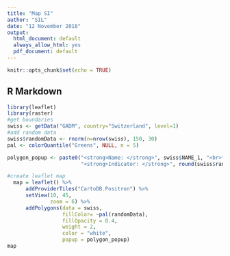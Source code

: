 ---
title: "Map SI"
author: "SIL"
date: "12 November 2018"
output:
  html_document: default
  always_allow_html: yes
  pdf_document: default
---

```{r setup, include=FALSE}
knitr::opts_chunk$set(echo = TRUE)

```

## R Markdown


```{r prep}
library(leaflet)
library(raster)
#get boundaries
swiss <- getData("GADM", country="Switzerland", level=1)
#add random data
swiss$randomData <- rnorm(n=nrow(swiss), 150, 30)
pal <- colorQuantile("Greens", NULL, n = 5)

polygon_popup <- paste0("<strong>Name: </strong>", swiss$NAME_1, "<br>",
                        "<strong>Indicator: </strong>", round(swiss$randomData,2))

#create leaflet map
  map = leaflet() %>% 
      addProviderTiles("CartoDB.Positron") %>% 
      setView(10, 45,
              zoom = 6) %>% 
      addPolygons(data = swiss, 
                  fillColor= ~pal(randomData),
                  fillOpacity = 0.4, 
                  weight = 2, 
                  color = "white",
                  popup = polygon_popup)
map
```
